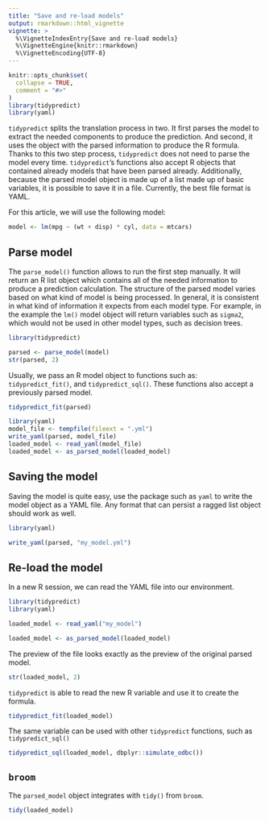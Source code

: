 ```yaml
---
title: "Save and re-load models"
output: rmarkdown::html_vignette
vignette: >
  %\VignetteIndexEntry{Save and re-load models}
  %\VignetteEngine{knitr::rmarkdown}
  %\VignetteEncoding{UTF-8}
---
```


```r
knitr::opts_chunk$set(
  collapse = TRUE,
  comment = "#>"
)
library(tidypredict)
library(yaml)
```

`tidypredict` splits the translation process in two.  It first parses the model to extract the needed components to produce the prediction.  And second, it uses the object with the parsed information to produce the R formula. Thanks to this two step process, `tidypredict` does not need to parse the model every time.  `tidypredict`'s functions also accept R objects that contained already models that have been parsed already.  Additionally, because the parsed model object is made up of a list made up of basic variables, it is possible to save it in a file.  Currently, the best file format is YAML.

For this article, we will use the following model:

```r
model <- lm(mpg ~ (wt + disp) * cyl, data = mtcars)
```

## Parse model

The `parse_model()` function allows to run the first step manually.  It will return an R list object which contains all of the needed information to produce a prediction calculation.  The structure of the parsed model varies based on what kind of model is being processed.  In general, it is consistent in what kind of information it expects from each model type. For example, in the example the `lm()` model object will return variables such as `sigma2`,  which would not be used in other model types, such as decision trees.

```r
library(tidypredict)

parsed <- parse_model(model)
str(parsed, 2)
```

Usually, we pass an R model object to functions such as: `tidypredict_fit()`, and `tidypredict_sql()`.  These functions also accept a previously parsed model.

```r
tidypredict_fit(parsed)
```



```r
library(yaml)
model_file <- tempfile(fileext = ".yml")
write_yaml(parsed, model_file)
loaded_model <- read_yaml(model_file)
loaded_model <- as_parsed_model(loaded_model)
```

## Saving the model

Saving the model is quite easy, use the package such as `yaml` to write the model object as a YAML file.  Any format that can persist a ragged list object should work as well. 

```r
library(yaml)

write_yaml(parsed, "my_model.yml")
```

## Re-load the model

In a new R session, we can read the YAML file into our environment. 

```r
library(tidypredict)
library(yaml)

loaded_model <- read_yaml("my_model")

loaded_model <- as_parsed_model(loaded_model)
```

The preview of the file looks exactly as the preview of the original parsed model. 

```r
str(loaded_model, 2)
```

`tidypredict` is able to read the new R variable and use it to create the formula.  

```r
tidypredict_fit(loaded_model)
```

The same variable can be used with other `tidypredict` functions, such as `tidypredict_sql()`

```r
tidypredict_sql(loaded_model, dbplyr::simulate_odbc())
```

## `broom`

The `parsed_model` object integrates with `tidy()` from `broom`.  

```r
tidy(loaded_model)
```

